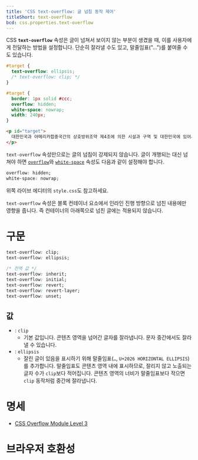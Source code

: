 ```yaml
---
title: 'CSS text-overflow: 글 넘침 동작 제어'
titleShort: text-overflow
bcd: css.properties.text-overflow
---
```


CSS **`text-overflow`** 속성은 글이 넘쳐서 보이지 않는 부분이 생겼을 때, 이를 사용자에게 전달하는 방법을 설정합니다. 단순히 잘라낼 수도 있고, 말줄임표("…")를 붙여줄 수도 있습니다.

```css hidden name=demo
#target {
  text-overflow: ellipsis;
  /* text-overflow: clip; */
}
```

```css hidden name=demo filename=style
#target {
  border: 1px solid #ccc;
  overflow: hidden;
  white-space: nowrap;
  width: 240px;
}
```

```html hidden name=demo
<p id="target">
  대한민국과 아메리카합중국간의 상호방위조약 제4조에 의한 시설과 구역 및 대한민국에 있어서의 합중국 군대의 지위에 관한협정의 시행에 따른 국가 및 지방자치단체의 재산의 관리와 처분에 관한 법률
</p>
```

<LiveExample height={140} lang="css" name="demo" />

`text-overflow` 속성만으로는 글의 넘침이 강제되지 않습니다. 글이 개행되는 대신 넘쳐야 하면 [`overflow`]와 [`white-space`] 속성도 다음과 같이 설정해야 합니다.

```css
overflow: hidden;
white-space: nowrap;
```

위쪽 라이브 에디터의 `style.css`도 참고하세요.

`text-overflow` 속성은 블록 컨테이너 요소에서 인라인 진행 방향으로 넘친 내용에만 영향을 줍니다. 즉 컨테이너의 아래쪽으로 넘친 글에는 적용되지 않습니다.

# 구문

```css
text-overflow: clip;
text-overflow: ellipsis;

/* 전역 값 */
text-overflow: inherit;
text-overflow: initial;
text-overflow: revert;
text-overflow: revert-layer;
text-overflow: unset;
```

## 값

- : `clip`
  - 기본 값입니다. 콘텐츠 영역을 넘어간 글자를 잘라냅니다. 문자 중간에서도 잘라낼 수 있습니다.
- : `ellipsis`
  - 잘린 글이 있음을 표시하기 위해 말줄임표(`…`, `U+2026 HORIZONTAL ELLIPSIS`)를 추가합니다. 말줄임표도 콘텐츠 영역 내에 표시하므로, 잘리지 않고 노출되는 글자 수가 `clip`보다 적어집니다. 콘텐츠 영역의 너비가 말줄임표보다 작으면 `clip` 동작처럼 중간에 잘라냅니다.

# 명세

- [CSS Overflow Module Level 3](https://drafts.csswg.org/css-overflow/#text-overflow)

# 브라우저 호환성

<BrowserCompat data={props.bcd} />

[`overflow`]: https://developer.mozilla.org/en-US/docs/Web/CSS/overflow
[`white-space`]: https://developer.mozilla.org/en-US/docs/Web/CSS/white-space

